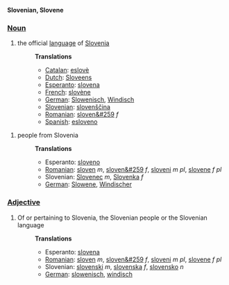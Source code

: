'''Slovenian, Slovene'''

===[[Noun]]===
#the official [[language]] of [[Slovenia]]
#:'''Translations'''
#:*[[Catalan]]: [[eslovè]]
#:*[[Dutch]]: [[Sloveens]]
#:*[[Esperanto]]: [[slovena]]
#:*[[French]]: [[slovène]]
#:*[[German]]: [[Slowenisch]], [[Windisch]]
#:*[[Slovenian]]: [[slovenscina|slovenščina]]
#:*[[Romanian]]: [[sloven&#259]] ''f''
#:*[[Spanish]]: [[esloveno]]

#people from Slovenia
#:'''Translations'''
#:*Esperanto: [[sloveno]]
#:*[[Romanian]]: [[sloven]] ''m'', [[sloven&#259]] ''f'', [[sloveni]] ''m pl'', [[slovene]] ''f pl''
#:*Slovenian: [[Slovenec]] ''m'', [[Slovenka]] ''f''
#:*[[German]]: [[Slowene]], [[Windischer]]


===[[Adjective]]===
#Of or pertaining to Slovenia, the Slovenian people or the Slovenian language
#:'''Translations'''
#:*Esperanto: [[slovena]]
#:*[[Romanian]]: [[sloven]] ''m'', [[sloven&#259]] ''f'', [[sloveni]] ''m pl'', [[slovene]] ''f pl''
#:*Slovenian: [[slovenski]] ''m'', [[slovenska]] ''f'', [[slovensko]] ''n''
#:*[[German]]: [[slowenisch]], [[windisch]]